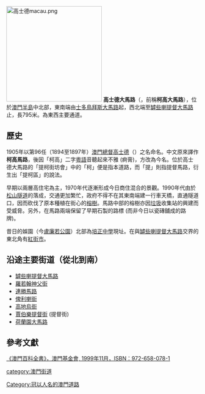 {{Infobox Macau street
|streetname_zh = 高士德大馬路
|streetname_pt = Avenida de<br/>Horta e Costa
|image = Avenida de Horta e Costa.jpg
|caption = 繁忙時間的高士德大馬路
|namedon = 
|parish1 = [[花王堂區|花王堂區]]
|parish2 = 
|begin1 = [[士多鳥拜斯大馬路|士多鳥拜斯大馬路]]
|junction1 = 文第士街
|junction2 = [[肥利喇亞美打大馬路|肥利喇亞美打大馬路]]
|junction3 = 明珠臺
|junction4 = [[賈伯樂提督街|賈伯樂提督街]]
|junction5 = 高地烏街
|junction6 = [[俾利喇街|俾利喇街]]
|junction7 = 羅神父街
|junction8 = 亞利鴉架街
|junction9 = 柯高圍
|junction10 = 爹利仙拿姑娘街
|junction11 = [[連勝馬路|連勝馬路]]
|junction12 = 盧九街
|junction13 = 蓮莖巷
|junction14 = 義字街
|junction15 = 群隊街
|junction16 = [[羅若翰神父街|羅若翰神父街]]
|junction17 = 罅些喇提督市東街
|end1 = 沙梨頭南街
|end2 = [[罅些喇提督大馬路|罅些喇提督大馬路]]
|length = 795
|width = 
|former_name = 柯高大馬路
}}

[[File:高士德macau.png|250px]]
'''高士德大馬路'''（{{lang-pt|Avenida de Horta e Costa}}，前稱'''柯高大馬路'''），位於[[澳門半島|澳門半島]]中北部，東南端由[[士多鳥拜斯大馬路|士多鳥拜斯大馬路]]起，西北端至[[罅些喇提督大馬路|罅些喇提督大馬路]]止，長795米。為東西主要通道。

==歷史==
1905年以第96任（1894至1897年）[[澳門總督|澳門總督]][[高士德|高士德]]（{{lang-pt|José Maria de Sousa Horta e Costa}}）之名命名。中文原來譯作'''柯高馬路'''，後因「柯高」二字[[粵語|粵語]]音聽起來不雅 (痾膏)，方改為今名。位於高士德大馬路的「提柯街坊會」中的「柯」便是指本道路，而「提」則指提督馬路，衍生出「提柯區」的說法。

早期以兩層高住宅為主，1970年代逐漸形成今日商住混合的景觀。1990年代由於[[松山隧道|松山隧道]]的落成，交通更加繁忙，政府不得不在其東南端建一行車天橋，直通隧道口，因而砍伐了原本種植在街心的[[榕樹|榕樹]]。馬路中部的榕樹亦因[[垃圾|垃圾]]收集站的興建而受威脅。另外，在馬路兩端保留了早期石製的路標 (而非今日以瓷磚舖成的路牌)。

昔日的娛園（今[[盧廉若公園|盧廉若公園]]）北部為[[澳門培正中學|培正中學]]現址。在與[[罅些喇提督大馬路|罅些喇提督大馬路]]交界的東北角有[[紅街市|紅街市]]。

==沿途主要街道（從北到南）==
* [[罅些喇提督大馬路|罅些喇提督大馬路]]
* [[羅若翰神父街|羅若翰神父街]]
* [[連勝馬路|連勝馬路]]
* [[俾利喇街|俾利喇街]]
* [[高地烏街|高地烏街]]
* [[賈伯樂提督街|賈伯樂提督街]] (提督街)
* [[荷蘭園大馬路|荷蘭園大馬路]]

{{multiple image|align=center|direction=horizontal
|image1=The Western Entaince of Avenida de Horta e Costa.jpg|width1=280|caption1=北入口
|image2=The Eastern Entaince of Avenida de Horta e Costa.jpg|width2=280|caption2=南入口
}}

==參考文獻==
[https://web.archive.org/web/20050220105516/http://www.macaudata.com/macauweb/Encyclopedia/html/30604.htm 《澳門百科全書》，澳門基金會, 1999年11月，ISBN：972-658-078-1]


[[category:澳門街道|category:澳門街道]]
[[Category:冠以人名的澳門道路|Category:冠以人名的澳門道路]]